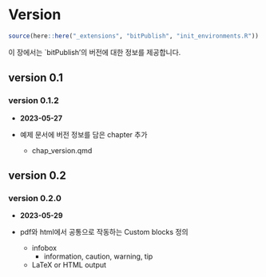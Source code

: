 # Version

\label{chap:version} 
\newcounter{exam_num_version} 
\setcounter{exam_num_version}{0}

```r
source(here::here("_extensions", "bitPublish", "init_environments.R"))
```

이 장에서는 `bitPublish'의 버전에 대한 정보를 제공합니다.

## version 0.1

### version 0.1.2

- **2023-05-27**

- 예제 문서에 버전 정보를 담은 chapter 추가
    - chap_version.qmd
    
## version 0.2

### version 0.2.0    

- **2023-05-29**

- pdf와 html에서 공통으로 작동하는 Custom blocks 정의
    - infobox
        - information, caution, warning, tip
    - LaTeX or HTML output    
